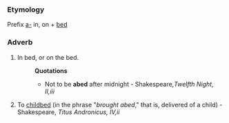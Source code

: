 ===Etymology===
Prefix [[a-]] in, on + [[bed]]
===Adverb===
#In bed, or on the bed.
#:'''Quotations'''
#:*Not to be '''abed''' after midnight - Shakespeare,''Twelfth Night, II,iii''
#To [[childbed]] (in the phrase "''brought abed''," that is, delivered of a child) - Shakespeare, ''Titus Andronicus, IV,ii''